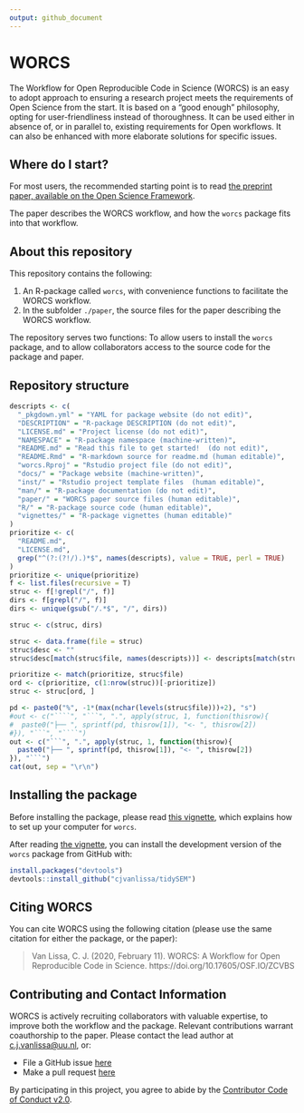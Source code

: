 ```yaml
---
output: github_document
---
```

<!-- README.md is generated from README.Rmd. Please edit that file -->
<!--[![CRAN status](https://www.r-pkg.org/badges/version/tidySEM)](https://cran.r-project.org/package=tidySEM)
[![](https://cranlogs.r-pkg.org/badges/tidySEM)](https://cran.r-project.org/package=tidySEM)-->
<!--[![lifecycle](https://img.shields.io/badge/lifecycle-experimental-orange.svg)](https://www.tidyverse.org/lifecycle/#experimental)
[![Travis build
status](https://travis-ci.org/cjvanlissa/tidySEM.svg?branch=master)](https://travis-ci.org/cjvanlissa/tidySEM)
[![Codecov test
coverage](https://codecov.io/gh/cjvanlissa/tidySEM/branch/master/graph/badge.svg)](https://codecov.io/gh/cjvanlissa/tidySEM?branch=master)
<!--[![DOI](http://joss.theoj.org/papers/10.21105/joss.00978/status.svg)](https://doi.org/10.21105/joss.00978)-->
# WORCS

The Workflow for Open Reproducible Code in Science (WORCS) is an easy to adopt approach to ensuring a research project meets the requirements of Open Science from the start. It is based on a "good enough" philosophy, opting for user-friendliness instead of thoroughness. It can be used either in absence of, or in parallel to, existing requirements for Open workflows. It can also be enhanced with more elaborate solutions for specific issues.

## Where do I start?

For most users, the recommended starting point is to read [the preprint paper, available on the Open Science Framework](https://osf.io/zcvbs/).

The paper describes the WORCS workflow, and how the `worcs` package fits into that workflow.

## About this repository

This repository contains the following:

1.  An R-package called `worcs`, with convenience functions to facilitate the WORCS workflow.
2.  In the subfolder `./paper`, the source files for the paper describing the WORCS workflow.

The repository serves two functions: To allow users to install the `worcs` package, and to allow collaborators access to the source code for the package and paper.

## Repository structure

```r
descripts <- c(
  "_pkgdown.yml" = "YAML for package website (do not edit)",
  "DESCRIPTION" = "R-package DESCRIPTION (do not edit)",
  "LICENSE.md" = "Project license (do not edit)",
  "NAMESPACE" = "R-package namespace (machine-written)",
  "README.md" = "Read this file to get started!  (do not edit)",
  "README.Rmd" = "R-markdown source for readme.md (human editable)",
  "worcs.Rproj" = "Rstudio project file (do not edit)",
  "docs/" = "Package website (machine-written)",
  "inst/" = "Rstudio project template files  (human editable)",
  "man/" = "R-package documentation (do not edit)",
  "paper/" = "WORCS paper source files (human editable)",
  "R/" = "R-package source code (human editable)",
  "vignettes/" = "R-package vignettes (human editable)"
)
prioritize <- c(
  "README.md",
  "LICENSE.md",
  grep("^(?:(?!/).)*$", names(descripts), value = TRUE, perl = TRUE)
)
prioritize <- unique(prioritize)
f <- list.files(recursive = T)
struc <- f[!grepl("/", f)]
dirs <- f[grepl("/", f)]
dirs <- unique(gsub("/.*$", "/", dirs))

struc <- c(struc, dirs)

struc <- data.frame(file = struc)
struc$desc <- ""
struc$desc[match(struc$file, names(descripts))] <- descripts[match(struc$file, names(descripts))]

prioritize <- match(prioritize, struc$file)
ord <- c(prioritize, c(1:nrow(struc))[-prioritize])
struc <- struc[ord, ]

pd <- paste0("%", -1*(max(nchar(levels(struc$file)))+2), "s")
#out <- c("````", "```", ".", apply(struc, 1, function(thisrow){
#  paste0("├── ", sprintf(pd, thisrow[1]), "<- ", thisrow[2])
#}), "```", "````")
out <- c("```", ".", apply(struc, 1, function(thisrow){
  paste0("├── ", sprintf(pd, thisrow[1]), "<- ", thisrow[2])
}), "```")
cat(out, sep = "\r\n")
```

## Installing the package

Before installing the package, please read [this vignette](https://cjvanlissa.github.io/worcs/articles/setup.html), which explains how to set up your computer for `worcs`.

After reading [the vignette](https://cjvanlissa.github.io/worcs/articles/setup.html), you can install the development version of the `worcs` package from GitHub with:

``` r
install.packages("devtools")
devtools::install_github("cjvanlissa/tidySEM")
```

## Citing WORCS

You can cite WORCS using the following citation (please use the same citation for either the package, or the paper):

> Van Lissa, C. J. (2020, February 11). WORCS: A Workflow for Open Reproducible Code in Science. https://doi.org/10.17605/OSF.IO/ZCVBS

## Contributing and Contact Information

WORCS is actively recruiting collaborators with valuable expertise, to improve both the workflow and the package. Relevant contributions warrant coauthorship to the paper. Please contact the lead author at [c.j.vanlissa@uu.nl](mailto:c.j.vanlissa@uu.nl), or:

  - File a GitHub issue [here](https://github.com/cjvanlissa/tidySEM)
  - Make a pull request
    [here](https://github.com/cjvanlissa/tidySEM/pulls)

By participating in this project, you agree to abide by the [Contributor
Code of Conduct v2.0](https://www.contributor-covenant.org/).

